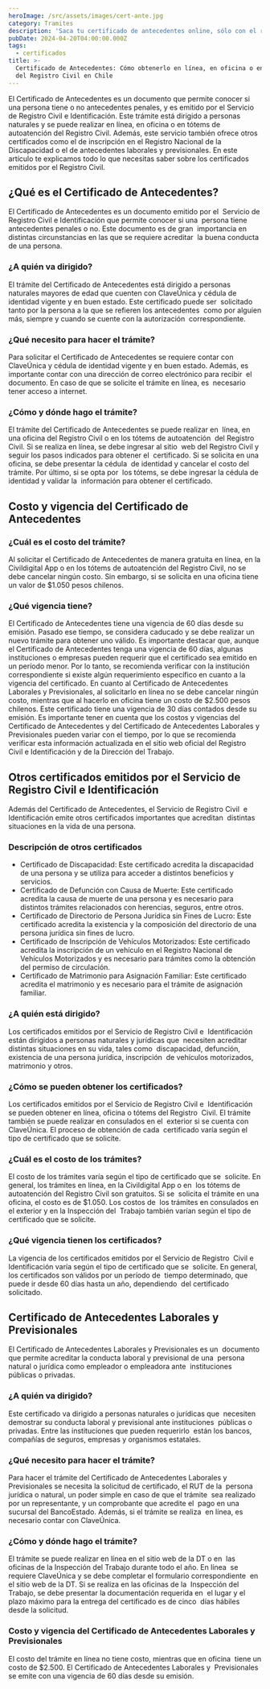 ```yaml
---
heroImage: /src/assets/images/cert-ante.jpg
category: Tramites
description: 'Saca tu certificado de antecedentes online, sólo con el rut'
pubDate: 2024-04-20T04:00:00.000Z
tags:
  - certificados
title: >-
  Certificado de Antecedentes: Cómo obtenerlo en línea, en oficina o en tótems
  del Registro Civil en Chile
---
```


El Certificado de Antecedentes es un documento que permite conocer si una persona tiene o no antecedentes penales, y es emitido por el Servicio de Registro Civil e Identificación. Este trámite está dirigido a personas naturales y se puede realizar en línea, en oficina o en tótems de autoatención del Registro Civil. Además, este servicio también ofrece otros certificados como el de inscripción en el Registro Nacional de la Discapacidad o el de antecedentes laborales y previsionales. En este artículo te explicamos todo lo que necesitas saber sobre los certificados emitidos por el Registro Civil.

## ¿Qué es el Certificado de Antecedentes?

El Certificado de Antecedentes es un documento emitido por el  Servicio de Registro Civil e Identificación que permite conocer si una  persona tiene antecedentes penales o no. Este documento es de gran  importancia en distintas circunstancias en las que se requiere acreditar  la buena conducta de una persona.

### ¿A quién va dirigido?

El trámite del Certificado de Antecedentes está dirigido a personas  naturales mayores de edad que cuenten con ClaveÚnica y cédula de  identidad vigente y en buen estado. Este certificado puede ser  solicitado tanto por la persona a la que se refieren los antecedentes  como por alguien más, siempre y cuando se cuente con la autorización  correspondiente.

### ¿Qué necesito para hacer el trámite?

Para solicitar el Certificado de Antecedentes se requiere contar con  ClaveÚnica y cédula de identidad vigente y en buen estado. Además, es  importante contar con una dirección de correo electrónico para recibir  el documento. En caso de que se solicite el trámite en línea, es  necesario tener acceso a internet.

### ¿Cómo y dónde hago el trámite?

El trámite del Certificado de Antecedentes se puede realizar en  línea, en una oficina del Registro Civil o en los tótems de autoatención  del Registro Civil. Si se realiza en línea, se debe ingresar al sitio  web del Registro Civil y seguir los pasos indicados para obtener el  certificado. Si se solicita en una oficina, se debe presentar la cédula  de identidad y cancelar el costo del trámite. Por último, si se opta por  los tótems, se debe ingresar la cédula de identidad y validar la  información para obtener el certificado.

## Costo y vigencia del Certificado de Antecedentes

### ¿Cuál es el costo del trámite?

Al solicitar el Certificado de Antecedentes de manera gratuita en línea, en la Civildigital App o en los tótems de autoatención del Registro Civil, no se debe cancelar ningún costo. Sin embargo, si se solicita en una oficina tiene un valor de $1.050 pesos chilenos.

### ¿Qué vigencia tiene?

El Certificado de Antecedentes tiene una vigencia de 60 días desde su emisión. Pasado ese tiempo, se considera caducado y se debe realizar un nuevo trámite para obtener uno válido. Es importante destacar que, aunque el Certificado de Antecedentes tenga una vigencia de 60 días, algunas instituciones o empresas pueden requerir que el certificado sea emitido en un período menor. Por lo tanto, se recomienda verificar con la institución correspondiente si existe algún requerimiento específico en cuanto a la vigencia del certificado. En cuanto al Certificado de Antecedentes Laborales y Previsionales, al solicitarlo en línea no se debe cancelar ningún costo, mientras que al hacerlo en oficina tiene un costo de $2.500 pesos chilenos. Este certificado tiene una vigencia de 30 días contados desde su emisión. Es importante tener en cuenta que los costos y vigencias del Certificado de Antecedentes y del Certificado de Antecedentes Laborales y Previsionales pueden variar con el tiempo, por lo que se recomienda verificar esta información actualizada en el sitio web oficial del Registro Civil e Identificación y de la Dirección del Trabajo.

## Otros certificados emitidos por el Servicio de Registro Civil e Identificación

Además del Certificado de Antecedentes, el Servicio de Registro Civil  e Identificación emite otros certificados importantes que acreditan  distintas situaciones en la vida de una persona.

### Descripción de otros certificados

- Certificado de Discapacidad: Este certificado acredita la discapacidad de una persona y se utiliza para acceder a distintos beneficios y servicios.
- Certificado de Defunción con Causa de Muerte: Este certificado acredita la causa de muerte de una persona y es necesario para distintos trámites relacionados con herencias, seguros, entre otros.
- Certificado de Directorio de Persona Jurídica sin Fines de Lucro: Este certificado acredita la existencia y la composición del directorio de una persona jurídica sin fines de lucro.
- Certificado de Inscripción de Vehículos Motorizados: Este certificado acredita la inscripción de un vehículo en el Registro Nacional de Vehículos Motorizados y es necesario para trámites como la obtención del permiso de circulación.
- Certificado de Matrimonio para Asignación Familiar: Este certificado acredita el matrimonio y es necesario para el trámite de asignación familiar.

### ¿A quién está dirigido?

Los certificados emitidos por el Servicio de Registro Civil e  Identificación están dirigidos a personas naturales y jurídicas que  necesiten acreditar distintas situaciones en su vida, tales como  discapacidad, defunción, existencia de una persona jurídica, inscripción  de vehículos motorizados, matrimonio y otros.

### ¿Cómo se pueden obtener los certificados?

Los certificados emitidos por el Servicio de Registro Civil e  Identificación se pueden obtener en línea, oficina o tótems del Registro  Civil. El trámite también se puede realizar en consulados en el  exterior si se cuenta con ClaveÚnica. El proceso de obtención de cada  certificado varía según el tipo de certificado que se solicite.

### ¿Cuál es el costo de los trámites?

El costo de los trámites varía según el tipo de certificado que se  solicite. En general, los trámites en línea, en la Civildigital App o en  los tótems de autoatención del Registro Civil son gratuitos. Si se  solicita el trámite en una oficina, el costo es de $1.050. Los costos de  los trámites en consulados en el exterior y en la Inspección del  Trabajo también varían según el tipo de certificado que se solicite.

### ¿Qué vigencia tienen los certificados?

La vigencia de los certificados emitidos por el Servicio de Registro  Civil e Identificación varía según el tipo de certificado que se  solicite. En general, los certificados son válidos por un período de  tiempo determinado, que puede ir desde 60 días hasta un año, dependiendo  del certificado solicitado.

## Certificado de Antecedentes Laborales y Previsionales

El Certificado de Antecedentes Laborales y Previsionales es un  documento que permite acreditar la conducta laboral y previsional de una  persona natural o jurídica como empleador o empleadora ante  instituciones públicas o privadas.

### ¿A quién va dirigido?

Este certificado va dirigido a personas naturales o jurídicas que  necesiten demostrar su conducta laboral y previsional ante instituciones  públicas o privadas. Entre las instituciones que pueden requerirlo  están los bancos, compañías de seguros, empresas y organismos estatales.

### ¿Qué necesito para hacer el trámite?

Para hacer el trámite del Certificado de Antecedentes Laborales y  Previsionales se necesita la solicitud de certificado, el RUT de la  persona jurídica o natural, un poder simple en caso de que el trámite  sea realizado por un representante, y un comprobante que acredite el  pago en una sucursal del BancoEstado. Además, si el trámite se realiza  en línea, es necesario contar con ClaveÚnica.

### ¿Cómo y dónde hago el trámite?

El trámite se puede realizar en línea en el sitio web de la DT o en  las oficinas de la Inspección del Trabajo durante todo el año. En línea  se requiere ClaveÚnica y se debe completar el formulario correspondiente  en el sitio web de la DT. Si se realiza en las oficinas de la  Inspección del Trabajo, se debe presentar la documentación requerida en  el lugar y el plazo máximo para la entrega del certificado es de cinco  días hábiles desde la solicitud.

### Costo y vigencia del Certificado de Antecedentes Laborales y Previsionales

El costo del trámite en línea no tiene costo, mientras que en oficina  tiene un costo de $2.500. El Certificado de Antecedentes Laborales y  Previsionales se emite con una vigencia de 60 días desde su emisión.
